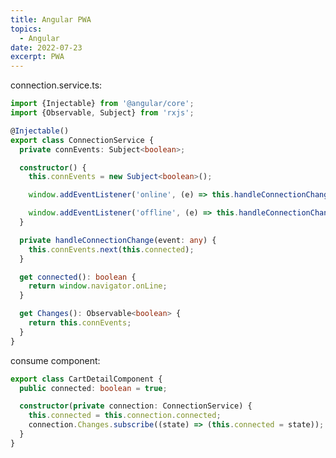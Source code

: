 ```yaml
---
title: Angular PWA
topics:
  - Angular
date: 2022-07-23
excerpt: PWA
---
```


connection.service.ts:

```ts
import {Injectable} from '@angular/core';
import {Observable, Subject} from 'rxjs';

@Injectable()
export class ConnectionService {
  private connEvents: Subject<boolean>;

  constructor() {
    this.connEvents = new Subject<boolean>();

    window.addEventListener('online', (e) => this.handleConnectionChange(e));

    window.addEventListener('offline', (e) => this.handleConnectionChange(e));
  }

  private handleConnectionChange(event: any) {
    this.connEvents.next(this.connected);
  }

  get connected(): boolean {
    return window.navigator.onLine;
  }

  get Changes(): Observable<boolean> {
    return this.connEvents;
  }
}
```

consume component:

```ts
export class CartDetailComponent {
  public connected: boolean = true;

  constructor(private connection: ConnectionService) {
    this.connected = this.connection.connected;
    connection.Changes.subscribe((state) => (this.connected = state));
  }
}
```
